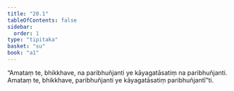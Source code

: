 ```yaml
---
title: "20.1"
tableOfContents: false
sidebar:
  order: 1
type: "tipitaka"
basket: "su"
book: "a1"
---
```



<DynamicBreadcrumb />

<Division number="600" book="a1">

<Paragraph number="469" book="a1">
“Amataṃ te, bhikkhave, na paribhuñjanti ye kāyagatāsatiṃ na paribhuñjanti. Amataṃ te, bhikkhave, paribhuñjanti ye kāyagatāsatiṃ paribhuñjantī”ti.
</Paragraph>
</Division>
